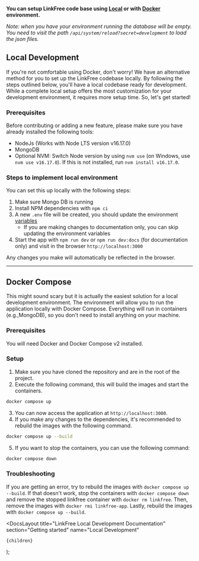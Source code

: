 
**You can setup LinkFree code base using [Local](#local-development) or with [Docker](#docker-compose) environment.**

_Note: when you have your environment running the database will be empty. You need to visit the path `/api/system/reload?secret=development` to load the json files._

## Local Development

If you're not comfortable using Docker, don't worry! We have an alternative method for you to set up the LinkFree codebase locally.
By following the steps outlined below, you'll have a local codebase ready for development.
While a complete local setup offers the most customization for your development environment, it requires more setup time.
So, let's get started!

### Prerequisites

Before contributing or adding a new feature, please make sure you have already installed the following tools:

- <Link href="https://nodejs.org/en/download/">NodeJs</Link> (Works with Node LTS
  version v16.17.0)
- <Link href="https://www.mongodb.com/home">MongoDB</Link>
- Optional <Link href="https://github.com/nvm-sh/nvm">NVM</Link>: Switch Node version by using `nvm use` (on Windows, use `nvm use v16.17.0`). If this is not installed, run `nvm install v16.17.0`.

### Steps to implement local environment

You can set this up locally with the following steps:

1. Make sure Mongo DB is running
1. Install NPM dependencies with `npm ci`
1. A new `.env` file will be created, you should update the environment [variables](/docs/environments/environment-variables)
   - If you are making changes to documentation only, you can skip updating the environment variables
1. Start the app with `npm run dev` or `npm run dev:docs` (for documentation only) and visit in the browser `http://localhost:3000`

Any changes you make will automatically be reflected in the browser.

---

## Docker Compose

This might sound scary but it is actually the easiest solution for a local development environment.
The environment will allow you to run the application locally with Docker Compose. Everything will run in containers (e.g.,MongoDB), so you don't need to install anything on your machine.

### Prerequisites

You will need <Link href="https://docs.docker.com/compose/">Docker and Docker Compose v2</Link> installed.

### Setup

1. Make sure you have cloned the repository and are in the root of the project.
2. Execute the following command, this will build the images and start the containers.

```bash
docker compose up
```

3. You can now access the application at `http://localhost:3000`.
4. If you make any changes to the dependencies, it's recommended to rebuild the images with the following command.

```bash
docker compose up --build
```

5. If you want to stop the containers, you can use the following command:

```bash
docker compose down
```

### Troubleshooting

If you are getting an error, try to rebuild the images with `docker compose up --build`. If that doesn't work, stop the containers with `docker compose down` and remove the stopped linkfree container with `docker rm linkfree`. Then, remove the images with `docker rmi linkfree-app`. Lastly, rebuild the images with `docker compose up --build`.

  <DocsLayout
    title="LinkFree Local Development Documentation"
    section="Getting started"
    name="Local Development"
  >
    {children}
  </DocsLayout>
);
